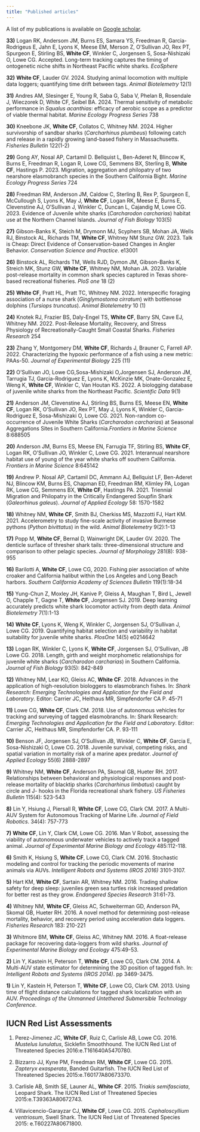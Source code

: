 ```yaml
---
title: "Published articles"
---
```


<link rel="stylesheet" href="styles.css" type="text/css">


A list of my publications is available on [Google scholar](https://scholar.google.com/citations?user=Xsxg0-sAAAAJ&hl=en).

**33)** Logan RK, Andersom JM, Burns ES, Samara YS, Freedman R, Garcia-Rodrigeus E, Jahn E, Lyons K, Meese EM, Merson Z, O’Sullivan JO, Rex PT, Spurgeon E, Stirling BS, **White CF**, Winkler C, Jorgensen S, Sosa-Nishizaki O, Lowe CG.  Accepted. Long-term tracking captures the timing of ontogenetic niche shifts in Northeast Pacific white sharks. *EcoSphere*

**32)** **White CF**, Lauder GV. 2024. Studying animal locomotion with multiple data loggers; quantifying time drift between tags. *Animal Biotelemetry* 12(1)

**31)** Andres AM, Slesinger E, Young R, Saba G, Saba V, Phelan B, Rosendale J, Wieczorek D, White CF, Seibel BA. 2024. Thermal sensitivity of metabolic performance in *Squalus acanthias*: efficacy of aerobic scope as a predictor of viable thermal habitat. *Marine Ecology Progress Series* 738

**30)** Kneebone JK, **White CF**, Collatos C, Whitney NM. 2024. Higher survivorship of sandbar sharks (*Carcharhinus plumbeus*) following catch and release in a rapidly growing land-based fishery in Massachusetts. *Fisheries Bulletin* 122(1-2)

**29)** Gong AY, Nosal AP, Cartamil D. Bellquist L, Ben-Aderet N, Blincow K, Burns E, Freedman R, Logan R, Lowe CG, Semmens BX, Sterling B, **White CF**, Hastings P. 2023. Migration, aggregation and philopatry of two nearshore elasmobranch species in the Southern California Bight. *Marine Ecology Progress Series* 724

**28)** Freedman RM, Anderson JM, Caldow C, Sterling B, Rex P, Spurgeon E, McCullough S, Lyons K, May J, **White CF**, Logan RK, Meese E, Burns E, Clevenstine AJ, O’Sullivan J, Winkler C, Duncan L, Cajandig M, Lowe CG. 2023.  Evidence of Juvenile white sharks (*Carcharodon carcharias*) habitat use at the Northern Channel Islands. *Journal of Fish Biology* 103(5)

**27)** Gibson-Banks K, Steich M, Drymonn MJ, Scyphers SB, Mohan JA, Wells RJ, Binstock AL, Richards TM, **White CF**, Whitney NM Stunz GW. 2023. Talk is Cheap: Direct Evidence of Conservation-based Changes in Angler Behavior. *Conservation Science and Practice*. e13001

**26)** Binstock AL, Richards TM, Wells RJD, Dymon JM, Gibson-Banks K, Streich MK, Stunz GW, **White CF**, Whitney NM, Mohan JA. 2023. Variable post-release mortality in common shark species captured in Texas shore-based recreational fisheries. *PloS one* 18 (2)

**25)** **White CF**, Pratt HL, Pratt TC, Whitney NM. 2022. Interspecific foraging association of a nurse shark (*Ginglymostoma cirratum*) with bottlenose dolphins (*Tursiops truncatus*). *Animal Biotelemetry* 10 (1)

**24)** Knotek RJ, Frazier BS, Daly-Engel TS, **White CF**, Barry SN, Cave EJ, Whitney NM. 2022. Post-Release Mortality, Recovery, and Stress Physiology of Recreationally-Caught Small Coastal Sharks. *Fisheries Research* 254 

**23)** Zhang Y, Montgomery DM, **White CF**, Richards J, Brauner C, Farrell AP. 2022. Characterizing the hypoxic performance of a fish using a new metric: PAAs-50. *Journal of Experimental Biology* 225 (11)

**22)** O’Sullivan JO, Lowe CG,Sosa-Mishizaki O,Jorgensen SJ, Anderson JM, Tarrugia TJ, Garcia-Rodriguez E, Lyons K, McKinzie MK, Onate-Gonzalez E, Weng K, **White CF**, Winkler C, Van Houtan KS. 2022. A biologging database of juvenile white sharks from the Northeast Pacific. *Scientific Data* 9(1) 

**21)** Anderson JM, Clevenstine AJ, Stirling BS,  Burns ES, Meese EN, **White CF**, Logan RK, O’Sullivan JO, Rex PT, May J, Lyons K, Winkler C, Garcia-Rodriguez E, Sosa-Mishizaki O, Lowe CG. 2021. Non-random co-occurrence of Juvenile White Sharks (*Carcharodon carcharias*) at Seasonal Aggregations Sites in Southern California.*Frontiers in Marine Science* 8:688505

**20)** Anderson JM, Burns ES, Meese EN, Farrugia TF, Stirling BS, **White CF**, Logan RK, O’Sullivan JO, Winkler C, Lowe CG. 2021. Interannual nearshore habitat use of young of the year white sharks off southern California. *Frontiers in Marine Science* 8:645142

**19)** Andrew P. Nosal AP, Cartamil DC, Ammann AJ, Bellquist LF, Ben-Aderet NJ, Blincow KM, Burns ES, Chapman ED, Freedman RM, Klimley PA, Logan RK, Lowe CG, Semmens BX, **White CF**, Hastings PA. 2021. Triennial Migration and Philopatry in the Critically Endangered Soupfin Shark (*Galeorhinus galeus*). *Journal of Applied Ecology* 58: 1570-1582

**18)** Whitney NM, **White CF**, Smith BJ, Cherkiss MS, Mazzotti FJ, Hart KM. 2021. Accelerometry to study fine-scale activity of invasive Burmese pythons (*Python bivittatus*) in the wild. *Animal Biotelemetry* 9(2):1-13  

**17)** Popp M, **White CF**, Bernal D, Wainwright DK, Lauder GV. 2020. The denticle surface of thresher shark tails: three-dimensional structure and comparison to other pelagic species. *Journal of Morphology* 281(8): 938-955

**16)** Barilotti A, **White CF**, Lowe CG, 2020. Fishing pier association of white croaker and California halibut within the Los Angeles and Long Beach harbors. *Southern California Academy of Sciences Bulletin* 119(1):18-34

**15)** Yung-Chun Z, Moxley JH, Kanive P, Gleiss A, Maughan T, Bird L, Jewell O, Chapple T, Gagne T, **White CF**, Jorgensen SJ. 2019. Deep learning accurately predicts white shark locomotor activity from depth data. *Animal Biotelemetry* 7(1):1-13

**14)** **White CF**, Lyons K, Weng K, Winkler C, Jorgensen SJ, O’Sullivan J, Lowe CG. 2019. Quantifying habitat selection and variability in habitat suitability for juvenile white sharks. *PlosOne* 14(5) e0214642

**13)** Logan RK, Winkler C, Lyons K, **White CF**, Jorgensen SJ, O’Sullivan, JB Lowe CG. 2018. Length, girth and weight morphometic relationships for juvenile white sharks (*Carcharodon carcharias*) in Southern California. *Journal of Fish Biology* 93(5): 842-849

**12)** Whitney NM, Lear KO, Gleiss AC, **White CF**. 2018. Advances in the application of high-resolution biologgers to elasmobranch fishes. In: *Shark Research: Emerging Technologies and Application for the Field and Laboratory*. Editor: Carrier JC, Heithaus MR, Simpfendorfer CA P. 45-71

**11)** Lowe CG, **White CF**, Clark CM.  2018. Use of autonomous vehicles for tracking and surveying of tagged elasmobranchs. In: Shark Research: *Emerging Technologies and Application for the Field and Laboratory*. Editor: Carrier JC, Heithaus MR, Simpfendorfer CA. P. 93-111

**10)** Benson JF, Jorgensen SJ, O’Sullivan JB, Winkler C, **White CF**, Garcia E, Sosa-Nishizaki O, Lowe CG. 2018. Juvenile survival, competing risks, and spatial variation in mortality risk of a marine apex predator. *Journal of Applied Ecology* 55(6) 2888-2897

**9)** Whitney NM, **White CF**, Anderson PA, Skomal GB, Hueter RH. 2017. Relationships between behavioral and physiological responses and post-release mortality of blacktip sharks (*Carcharhinus limbatus*) caught by circle and J- hooks in the Florida recreational shark fishery. *US Fisheries Bulletin* 115(4): 523-543

**8)** Lin Y, Hsiung J, Piersall R, **White CF**,  Lowe CG, Clark CM. 2017. A Multi-AUV System for Autonomous Tracking of Marine Life. *Journal of Field Robotics*. 34(4): 757-773

**7)** **White CF**, Lin Y, Clark CM, Lowe CG. 2016. Man V Robot, assessing the viability of autonomous underwater vehicles to actively track a tagged animal. *Journal of Experimental Marine Biology and Ecology* 485:112-118.

**6)** Smith K, Hsiung S, **White CF**, Lowe CG, Clark CM. 2016. Stochastic modeling and control for tracking the periodic movements of marine animals via AUVs. *Intelligent Robots and Systems (IROS 2016)* 3101-3107.

**5)** Hart KM, **White CF**, Sartain AR, Whitney NM. 2016. Trading shallow safety for deep sleep: juveniles green sea turtles risk increased predation for better rest as they grow. *Endangered Species Research* 31:61-73.

**4)** Whitney NM, **White CF**, Gleiss AC, Schweiterman GD, Anderson PA, Skomal GB, Hueter RH. 2016. A novel method for determining post-release mortality, behavior, and recovery period using acceleration data loggers. *Fisheries Research* 183: 210-221

**3)** Whitmore BM, **White CF**, Gleiss AC, Whitney NM. 2016. A float-release package for recovering data-loggers from wild sharks. *Journal of Experimental Marine Biology and Ecology* 475:49-53.

**2)** Lin Y, Kastein H, Peterson T, **White CF**, Lowe CG, Clark CM. 2014. A Multi-AUV state estimator for determining the 3D position of tagged fish. In: *Intelligent Robots and Systems (IROS 2014)*. pp 3469-3475.

**1)** Lin Y, Kastein H, Peterson T, **White CF**, Lowe CG, Clark CM. 2013. Using time of flight distance calculations for tagged shark localization with an AUV. *Proceedings of the Unmanned Untethered Submersible Technology Conference*.

## IUCN Red List Assessments

1. Perez-Jimenez JC, **White CF**, Ruiz C, Carlisle AB, Lowe CG. 2016. *Mustelus lunulatus*, Sicklefin Smoothhound. The IUCN Red List of Threatened Species 2016:e.T161640A5470780.

1. Bizzarro JJ, Kyne PM, Freedman RM, **White CF**, Lowe CG. 2015. *Zapteryx exasperata*, Banded Guitarfish. The IUCN Red List of Threatened Species 2015:e.T60177A80673370.

1. Carlisle AB, Smith SE, Launer AL, **White CF**. 2015. *Triakis semifasciata*, Leopard Shark. The IUCN Red List of Threatened Species 2015:e.T39363A80672743.

1. Villavicencio-Garayzar CJ, **White CF**, Lowe CG. 2015. *Cephaloscyllium ventriosum*, Swell Shark. The IUCN Red List of Threatened Species 2015: e.T60227A80671800.

